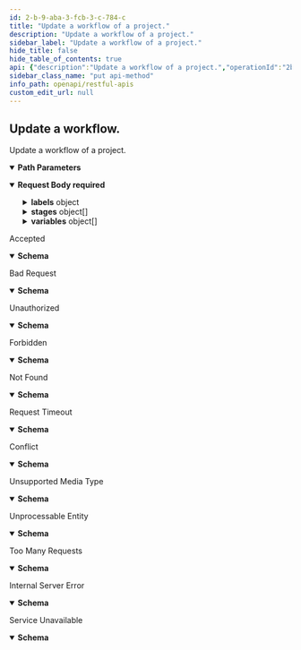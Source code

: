 ```yaml
---
id: 2-b-9-aba-3-fcb-3-c-784-c
title: "Update a workflow of a project."
description: "Update a workflow of a project."
sidebar_label: "Update a workflow of a project."
hide_title: false
hide_table_of_contents: true
api: {"description":"Update a workflow of a project.","operationId":"2b9aba3fcb3c784c","parameters":[{"in":"path","name":"project","required":true,"schema":{"type":"string"}},{"in":"path","name":"workflow","required":true,"schema":{"type":"string"}}],"requestBody":{"content":{"application/json":{"schema":{"properties":{"description":{"type":"string"},"labels":{"additionalProperties":{"type":"string"},"type":"object","x-cli-schema-type":"map[string]string"},"parallelism":{"type":"integer"},"stages":{"items":{"properties":{"dependencies":{"items":{"type":"string"},"type":"array"},"description":{"type":"string"},"labels":{"additionalProperties":{"type":"string"},"type":"object","x-cli-schema-type":"map[string]string"},"name":{"type":"string"},"steps":{"items":{"properties":{"attributes":{"additionalProperties":{"type":"object"},"type":"object","x-cli-schema-type":"map[string]interface {}"},"dependencies":{"items":{"type":"string"},"type":"array"},"description":{"type":"string"},"inputs":{"additionalProperties":{"type":"object"},"type":"object","x-cli-schema-type":"map[string]interface {}"},"labels":{"additionalProperties":{"type":"string"},"type":"object","x-cli-schema-type":"map[string]string"},"name":{"type":"string"},"outputs":{"additionalProperties":{"type":"object"},"type":"object","x-cli-schema-type":"map[string]interface {}"},"retryStrategy":{"properties":{"backoff":{"properties":{"duration":{"type":"string"},"maxDuration":{"type":"string"}},"type":"object"},"limit":{"type":"integer"},"retryPolicy":{"type":"string"}},"required":["limit","retryPolicy","backoff"],"type":"object"},"timeout":{"type":"integer"},"type":{"type":"string"},"workflowID":{"type":"string"}},"required":["workflowID","type","name"],"type":"object"},"type":"array"}},"required":["name"],"type":"object"},"type":"array"},"timeout":{"type":"integer"},"variables":{"items":{"properties":{"description":{"type":"string"},"name":{"type":"string"},"overwrite":{"type":"boolean"},"value":{"type":"string"}},"required":["name","value","overwrite"],"type":"object"},"type":"array"}},"type":"object"}}},"required":true},"responses":{"202":{"content":{"application/json":{"schema":{"properties":{"message":{"type":"string"},"status":{"default":202,"type":"integer"},"statusText":{"default":"Accepted","type":"string"}},"type":"object"}}},"description":"Accepted"},"400":{"content":{"application/json":{"schema":{"properties":{"message":{"type":"string"},"status":{"default":400,"type":"integer"},"statusText":{"default":"Bad Request","type":"string"}},"type":"object"}}},"description":"Bad Request"},"401":{"content":{"application/json":{"schema":{"properties":{"message":{"type":"string"},"status":{"default":401,"type":"integer"},"statusText":{"default":"Unauthorized","type":"string"}},"type":"object"}}},"description":"Unauthorized"},"403":{"content":{"application/json":{"schema":{"properties":{"message":{"type":"string"},"status":{"default":403,"type":"integer"},"statusText":{"default":"Forbidden","type":"string"}},"type":"object"}}},"description":"Forbidden"},"404":{"content":{"application/json":{"schema":{"properties":{"message":{"type":"string"},"status":{"default":404,"type":"integer"},"statusText":{"default":"Not Found","type":"string"}},"type":"object"}}},"description":"Not Found"},"408":{"content":{"application/json":{"schema":{"properties":{"message":{"type":"string"},"status":{"default":408,"type":"integer"},"statusText":{"default":"Request Timeout","type":"string"}},"type":"object"}}},"description":"Request Timeout"},"409":{"content":{"application/json":{"schema":{"properties":{"message":{"type":"string"},"status":{"default":409,"type":"integer"},"statusText":{"default":"Conflict","type":"string"}},"type":"object"}}},"description":"Conflict"},"415":{"content":{"application/json":{"schema":{"properties":{"message":{"type":"string"},"status":{"default":415,"type":"integer"},"statusText":{"default":"Unsupported Media Type","type":"string"}},"type":"object"}}},"description":"Unsupported Media Type"},"422":{"content":{"application/json":{"schema":{"properties":{"message":{"type":"string"},"status":{"default":422,"type":"integer"},"statusText":{"default":"Unprocessable Entity","type":"string"}},"type":"object"}}},"description":"Unprocessable Entity"},"429":{"content":{"application/json":{"schema":{"properties":{"message":{"type":"string"},"status":{"default":429,"type":"integer"},"statusText":{"default":"Too Many Requests","type":"string"}},"type":"object"}}},"description":"Too Many Requests"},"500":{"content":{"application/json":{"schema":{"properties":{"message":{"type":"string"},"status":{"default":500,"type":"integer"},"statusText":{"default":"Internal Server Error","type":"string"}},"type":"object"}}},"description":"Internal Server Error"},"503":{"content":{"application/json":{"schema":{"properties":{"message":{"type":"string"},"status":{"default":503,"type":"integer"},"statusText":{"default":"Service Unavailable","type":"string"}},"type":"object"}}},"description":"Service Unavailable"},"default":{"description":""}},"security":[{"BasicAuth":[]},{"BearerAuth":[]}],"tags":["Workflows"],"x-cli-operation-name":"update","extensions":[{"key":"x-cli-operation-name","value":"update"}],"method":"put","path":"/v1/projects/{project}/workflows/{workflow}","securitySchemes":{"BasicAuth":{"description":"Basic Authentication, in form of base64(<username>:<password>), the password must be a valid Seal API token.","in":"header","scheme":"basic","type":"http"},"BearerAuth":{"description":"Bearer Authentication, the token must be a valid Seal API token.","in":"header","scheme":"bearer","type":"http"}},"jsonRequestBodyExample":{"description":"string","labels":{},"parallelism":0,"stages":[{"dependencies":["string"],"description":"string","labels":{},"name":"string","steps":[{"attributes":{},"dependencies":["string"],"description":"string","inputs":{},"labels":{},"name":"string","outputs":{},"retryStrategy":{"backoff":{"duration":"string","maxDuration":"string"},"limit":0,"retryPolicy":"string"},"timeout":0,"type":"string","workflowID":"string"}]}],"timeout":0,"variables":[{"description":"string","name":"string","overwrite":true,"value":"string"}]},"info":{"description":"Restful APIs to access Walrus.","title":"Restful APIs","version":"dev","x-version-git-commit":"HEAD"},"postman":{"name":"Update a workflow.","description":{"content":"Update a workflow of a project.","type":"text/plain"},"url":{"path":["v1","projects",":project","workflows",":workflow"],"host":["{{baseUrl}}"],"query":[],"variable":[{"disabled":false,"description":{"content":"(Required) ","type":"text/plain"},"type":"any","value":"","key":"project"},{"disabled":false,"description":{"content":"(Required) ","type":"text/plain"},"type":"any","value":"","key":"workflow"}]},"header":[{"key":"Content-Type","value":"application/json"},{"key":"Accept","value":"application/json"}],"method":"PUT","body":{"mode":"raw","raw":"\"\"","options":{"raw":{"language":"json"}}},"auth":{"type":"basic","basic":[{"type":"any","value":"<Basic Auth Username>","key":"username"},{"type":"any","value":"<Basic Auth Password>","key":"password"}]}}}
sidebar_class_name: "put api-method"
info_path: openapi/restful-apis
custom_edit_url: null
---
```



## Update a workflow.



Update a workflow of a project.

<details style={{"marginBottom":"1rem"}} data-collapsed={false} open={true}><summary style={{}}><strong>Path Parameters</strong></summary><div><ul><ParamsItem className={"paramsItem"} param={{"in":"path","name":"project","required":true,"schema":{"type":"string"}}}></ParamsItem><ParamsItem className={"paramsItem"} param={{"in":"path","name":"workflow","required":true,"schema":{"type":"string"}}}></ParamsItem></ul></div></details><MimeTabs><TabItem label={"application/json"} value={"application/json-schema"}><details style={{}} data-collapsed={false} open={true}><summary style={{"textAlign":"left"}}><strong>Request Body</strong><strong style={{"fontSize":"var(--ifm-code-font-size)","color":"var(--openapi-required)"}}> required</strong></summary><div style={{"textAlign":"left","marginLeft":"1rem"}}></div><ul style={{"marginLeft":"1rem"}}><SchemaItem collapsible={false} name={"description"} required={false} schemaName={"string"} qualifierMessage={undefined} schema={{"type":"string"}}></SchemaItem><SchemaItem collapsible={true} className={"schemaItem"}><details style={{}}><summary style={{}}><strong>labels</strong><span style={{"opacity":"0.6"}}> object</span></summary><div style={{"marginLeft":"1rem"}}><SchemaItem name={"property name*"} required={false} schemaName={"string"} qualifierMessage={undefined} schema={{"type":"string"}} collapsible={false} discriminator={false}></SchemaItem></div></details></SchemaItem><SchemaItem collapsible={false} name={"parallelism"} required={false} schemaName={"integer"} qualifierMessage={undefined} schema={{"type":"integer"}}></SchemaItem><SchemaItem collapsible={true} className={"schemaItem"}><details style={{}}><summary style={{}}><strong>stages</strong><span style={{"opacity":"0.6"}}> object[]</span></summary><div style={{"marginLeft":"1rem"}}><li><div style={{"fontSize":"var(--ifm-code-font-size)","opacity":"0.6","marginLeft":"-.5rem","paddingBottom":".5rem"}}>Array [</div></li><SchemaItem collapsible={false} name={"dependencies"} required={false} schemaName={"string[]"} qualifierMessage={undefined} schema={{"items":{"type":"string"},"type":"array"}}></SchemaItem><SchemaItem collapsible={false} name={"description"} required={false} schemaName={"string"} qualifierMessage={undefined} schema={{"type":"string"}}></SchemaItem><SchemaItem collapsible={true} className={"schemaItem"}><details style={{}}><summary style={{}}><strong>labels</strong><span style={{"opacity":"0.6"}}> object</span></summary><div style={{"marginLeft":"1rem"}}><SchemaItem name={"property name*"} required={false} schemaName={"string"} qualifierMessage={undefined} schema={{"type":"string"}} collapsible={false} discriminator={false}></SchemaItem></div></details></SchemaItem><SchemaItem collapsible={false} name={"name"} required={true} schemaName={"string"} qualifierMessage={undefined} schema={{"type":"string"}}></SchemaItem><SchemaItem collapsible={true} className={"schemaItem"}><details style={{}}><summary style={{}}><strong>steps</strong><span style={{"opacity":"0.6"}}> object[]</span></summary><div style={{"marginLeft":"1rem"}}><li><div style={{"fontSize":"var(--ifm-code-font-size)","opacity":"0.6","marginLeft":"-.5rem","paddingBottom":".5rem"}}>Array [</div></li><SchemaItem collapsible={true} className={"schemaItem"}><details style={{}}><summary style={{}}><strong>attributes</strong><span style={{"opacity":"0.6"}}> object</span></summary><div style={{"marginLeft":"1rem"}}><SchemaItem name={"property name*"} required={false} schemaName={"object"} qualifierMessage={undefined} schema={{"type":"object"}} collapsible={false} discriminator={false}></SchemaItem></div></details></SchemaItem><SchemaItem collapsible={false} name={"dependencies"} required={false} schemaName={"string[]"} qualifierMessage={undefined} schema={{"items":{"type":"string"},"type":"array"}}></SchemaItem><SchemaItem collapsible={false} name={"description"} required={false} schemaName={"string"} qualifierMessage={undefined} schema={{"type":"string"}}></SchemaItem><SchemaItem collapsible={true} className={"schemaItem"}><details style={{}}><summary style={{}}><strong>inputs</strong><span style={{"opacity":"0.6"}}> object</span></summary><div style={{"marginLeft":"1rem"}}><SchemaItem name={"property name*"} required={false} schemaName={"object"} qualifierMessage={undefined} schema={{"type":"object"}} collapsible={false} discriminator={false}></SchemaItem></div></details></SchemaItem><SchemaItem collapsible={true} className={"schemaItem"}><details style={{}}><summary style={{}}><strong>labels</strong><span style={{"opacity":"0.6"}}> object</span></summary><div style={{"marginLeft":"1rem"}}><SchemaItem name={"property name*"} required={false} schemaName={"string"} qualifierMessage={undefined} schema={{"type":"string"}} collapsible={false} discriminator={false}></SchemaItem></div></details></SchemaItem><SchemaItem collapsible={false} name={"name"} required={true} schemaName={"string"} qualifierMessage={undefined} schema={{"type":"string"}}></SchemaItem><SchemaItem collapsible={true} className={"schemaItem"}><details style={{}}><summary style={{}}><strong>outputs</strong><span style={{"opacity":"0.6"}}> object</span></summary><div style={{"marginLeft":"1rem"}}><SchemaItem name={"property name*"} required={false} schemaName={"object"} qualifierMessage={undefined} schema={{"type":"object"}} collapsible={false} discriminator={false}></SchemaItem></div></details></SchemaItem><SchemaItem collapsible={true} className={"schemaItem"}><details style={{}}><summary style={{}}><strong>retryStrategy</strong><span style={{"opacity":"0.6"}}> object</span></summary><div style={{"marginLeft":"1rem"}}><SchemaItem collapsible={true} className={"schemaItem"}><details style={{}}><summary style={{}}><strong>backoff</strong><span style={{"opacity":"0.6"}}> object</span><strong style={{"fontSize":"var(--ifm-code-font-size)","color":"var(--openapi-required)"}}> required</strong></summary><div style={{"marginLeft":"1rem"}}><SchemaItem collapsible={false} name={"duration"} required={false} schemaName={"string"} qualifierMessage={undefined} schema={{"type":"string"}}></SchemaItem><SchemaItem collapsible={false} name={"maxDuration"} required={false} schemaName={"string"} qualifierMessage={undefined} schema={{"type":"string"}}></SchemaItem></div></details></SchemaItem><SchemaItem collapsible={false} name={"limit"} required={true} schemaName={"integer"} qualifierMessage={undefined} schema={{"type":"integer"}}></SchemaItem><SchemaItem collapsible={false} name={"retryPolicy"} required={true} schemaName={"string"} qualifierMessage={undefined} schema={{"type":"string"}}></SchemaItem></div></details></SchemaItem><SchemaItem collapsible={false} name={"timeout"} required={false} schemaName={"integer"} qualifierMessage={undefined} schema={{"type":"integer"}}></SchemaItem><SchemaItem collapsible={false} name={"type"} required={true} schemaName={"string"} qualifierMessage={undefined} schema={{"type":"string"}}></SchemaItem><SchemaItem collapsible={false} name={"workflowID"} required={true} schemaName={"string"} qualifierMessage={undefined} schema={{"type":"string"}}></SchemaItem><li><div style={{"fontSize":"var(--ifm-code-font-size)","opacity":"0.6","marginLeft":"-.5rem"}}>]</div></li></div></details></SchemaItem><li><div style={{"fontSize":"var(--ifm-code-font-size)","opacity":"0.6","marginLeft":"-.5rem"}}>]</div></li></div></details></SchemaItem><SchemaItem collapsible={false} name={"timeout"} required={false} schemaName={"integer"} qualifierMessage={undefined} schema={{"type":"integer"}}></SchemaItem><SchemaItem collapsible={true} className={"schemaItem"}><details style={{}}><summary style={{}}><strong>variables</strong><span style={{"opacity":"0.6"}}> object[]</span></summary><div style={{"marginLeft":"1rem"}}><li><div style={{"fontSize":"var(--ifm-code-font-size)","opacity":"0.6","marginLeft":"-.5rem","paddingBottom":".5rem"}}>Array [</div></li><SchemaItem collapsible={false} name={"description"} required={false} schemaName={"string"} qualifierMessage={undefined} schema={{"type":"string"}}></SchemaItem><SchemaItem collapsible={false} name={"name"} required={true} schemaName={"string"} qualifierMessage={undefined} schema={{"type":"string"}}></SchemaItem><SchemaItem collapsible={false} name={"overwrite"} required={true} schemaName={"boolean"} qualifierMessage={undefined} schema={{"type":"boolean"}}></SchemaItem><SchemaItem collapsible={false} name={"value"} required={true} schemaName={"string"} qualifierMessage={undefined} schema={{"type":"string"}}></SchemaItem><li><div style={{"fontSize":"var(--ifm-code-font-size)","opacity":"0.6","marginLeft":"-.5rem"}}>]</div></li></div></details></SchemaItem></ul></details></TabItem></MimeTabs><div><ApiTabs><TabItem label={"202"} value={"202"}><div>

Accepted

</div><div><MimeTabs schemaType={"response"}><TabItem label={"application/json"} value={"application/json"}><SchemaTabs><TabItem label={"Schema"} value={"Schema"}><details style={{}} data-collapsed={false} open={true}><summary style={{"textAlign":"left"}}><strong>Schema</strong></summary><div style={{"textAlign":"left","marginLeft":"1rem"}}></div><ul style={{"marginLeft":"1rem"}}><SchemaItem collapsible={false} name={"message"} required={false} schemaName={"string"} qualifierMessage={undefined} schema={{"type":"string"}}></SchemaItem><SchemaItem collapsible={false} name={"status"} required={false} schemaName={"integer"} qualifierMessage={undefined} schema={{"default":202,"type":"integer"}}></SchemaItem><SchemaItem collapsible={false} name={"statusText"} required={false} schemaName={"string"} qualifierMessage={undefined} schema={{"default":"Accepted","type":"string"}}></SchemaItem></ul></details></TabItem><TabItem label={"Example (from schema)"} value={"Example (from schema)"}><ResponseSamples responseExample={"{\n  \"message\": \"string\",\n  \"status\": 202,\n  \"statusText\": \"Accepted\"\n}"} language={"json"}></ResponseSamples></TabItem></SchemaTabs></TabItem></MimeTabs></div></TabItem><TabItem label={"400"} value={"400"}><div>

Bad Request

</div><div><MimeTabs schemaType={"response"}><TabItem label={"application/json"} value={"application/json"}><SchemaTabs><TabItem label={"Schema"} value={"Schema"}><details style={{}} data-collapsed={false} open={true}><summary style={{"textAlign":"left"}}><strong>Schema</strong></summary><div style={{"textAlign":"left","marginLeft":"1rem"}}></div><ul style={{"marginLeft":"1rem"}}><SchemaItem collapsible={false} name={"message"} required={false} schemaName={"string"} qualifierMessage={undefined} schema={{"type":"string"}}></SchemaItem><SchemaItem collapsible={false} name={"status"} required={false} schemaName={"integer"} qualifierMessage={undefined} schema={{"default":400,"type":"integer"}}></SchemaItem><SchemaItem collapsible={false} name={"statusText"} required={false} schemaName={"string"} qualifierMessage={undefined} schema={{"default":"Bad Request","type":"string"}}></SchemaItem></ul></details></TabItem><TabItem label={"Example (from schema)"} value={"Example (from schema)"}><ResponseSamples responseExample={"{\n  \"message\": \"string\",\n  \"status\": 400,\n  \"statusText\": \"Bad Request\"\n}"} language={"json"}></ResponseSamples></TabItem></SchemaTabs></TabItem></MimeTabs></div></TabItem><TabItem label={"401"} value={"401"}><div>

Unauthorized

</div><div><MimeTabs schemaType={"response"}><TabItem label={"application/json"} value={"application/json"}><SchemaTabs><TabItem label={"Schema"} value={"Schema"}><details style={{}} data-collapsed={false} open={true}><summary style={{"textAlign":"left"}}><strong>Schema</strong></summary><div style={{"textAlign":"left","marginLeft":"1rem"}}></div><ul style={{"marginLeft":"1rem"}}><SchemaItem collapsible={false} name={"message"} required={false} schemaName={"string"} qualifierMessage={undefined} schema={{"type":"string"}}></SchemaItem><SchemaItem collapsible={false} name={"status"} required={false} schemaName={"integer"} qualifierMessage={undefined} schema={{"default":401,"type":"integer"}}></SchemaItem><SchemaItem collapsible={false} name={"statusText"} required={false} schemaName={"string"} qualifierMessage={undefined} schema={{"default":"Unauthorized","type":"string"}}></SchemaItem></ul></details></TabItem><TabItem label={"Example (from schema)"} value={"Example (from schema)"}><ResponseSamples responseExample={"{\n  \"message\": \"string\",\n  \"status\": 401,\n  \"statusText\": \"Unauthorized\"\n}"} language={"json"}></ResponseSamples></TabItem></SchemaTabs></TabItem></MimeTabs></div></TabItem><TabItem label={"403"} value={"403"}><div>

Forbidden

</div><div><MimeTabs schemaType={"response"}><TabItem label={"application/json"} value={"application/json"}><SchemaTabs><TabItem label={"Schema"} value={"Schema"}><details style={{}} data-collapsed={false} open={true}><summary style={{"textAlign":"left"}}><strong>Schema</strong></summary><div style={{"textAlign":"left","marginLeft":"1rem"}}></div><ul style={{"marginLeft":"1rem"}}><SchemaItem collapsible={false} name={"message"} required={false} schemaName={"string"} qualifierMessage={undefined} schema={{"type":"string"}}></SchemaItem><SchemaItem collapsible={false} name={"status"} required={false} schemaName={"integer"} qualifierMessage={undefined} schema={{"default":403,"type":"integer"}}></SchemaItem><SchemaItem collapsible={false} name={"statusText"} required={false} schemaName={"string"} qualifierMessage={undefined} schema={{"default":"Forbidden","type":"string"}}></SchemaItem></ul></details></TabItem><TabItem label={"Example (from schema)"} value={"Example (from schema)"}><ResponseSamples responseExample={"{\n  \"message\": \"string\",\n  \"status\": 403,\n  \"statusText\": \"Forbidden\"\n}"} language={"json"}></ResponseSamples></TabItem></SchemaTabs></TabItem></MimeTabs></div></TabItem><TabItem label={"404"} value={"404"}><div>

Not Found

</div><div><MimeTabs schemaType={"response"}><TabItem label={"application/json"} value={"application/json"}><SchemaTabs><TabItem label={"Schema"} value={"Schema"}><details style={{}} data-collapsed={false} open={true}><summary style={{"textAlign":"left"}}><strong>Schema</strong></summary><div style={{"textAlign":"left","marginLeft":"1rem"}}></div><ul style={{"marginLeft":"1rem"}}><SchemaItem collapsible={false} name={"message"} required={false} schemaName={"string"} qualifierMessage={undefined} schema={{"type":"string"}}></SchemaItem><SchemaItem collapsible={false} name={"status"} required={false} schemaName={"integer"} qualifierMessage={undefined} schema={{"default":404,"type":"integer"}}></SchemaItem><SchemaItem collapsible={false} name={"statusText"} required={false} schemaName={"string"} qualifierMessage={undefined} schema={{"default":"Not Found","type":"string"}}></SchemaItem></ul></details></TabItem><TabItem label={"Example (from schema)"} value={"Example (from schema)"}><ResponseSamples responseExample={"{\n  \"message\": \"string\",\n  \"status\": 404,\n  \"statusText\": \"Not Found\"\n}"} language={"json"}></ResponseSamples></TabItem></SchemaTabs></TabItem></MimeTabs></div></TabItem><TabItem label={"408"} value={"408"}><div>

Request Timeout

</div><div><MimeTabs schemaType={"response"}><TabItem label={"application/json"} value={"application/json"}><SchemaTabs><TabItem label={"Schema"} value={"Schema"}><details style={{}} data-collapsed={false} open={true}><summary style={{"textAlign":"left"}}><strong>Schema</strong></summary><div style={{"textAlign":"left","marginLeft":"1rem"}}></div><ul style={{"marginLeft":"1rem"}}><SchemaItem collapsible={false} name={"message"} required={false} schemaName={"string"} qualifierMessage={undefined} schema={{"type":"string"}}></SchemaItem><SchemaItem collapsible={false} name={"status"} required={false} schemaName={"integer"} qualifierMessage={undefined} schema={{"default":408,"type":"integer"}}></SchemaItem><SchemaItem collapsible={false} name={"statusText"} required={false} schemaName={"string"} qualifierMessage={undefined} schema={{"default":"Request Timeout","type":"string"}}></SchemaItem></ul></details></TabItem><TabItem label={"Example (from schema)"} value={"Example (from schema)"}><ResponseSamples responseExample={"{\n  \"message\": \"string\",\n  \"status\": 408,\n  \"statusText\": \"Request Timeout\"\n}"} language={"json"}></ResponseSamples></TabItem></SchemaTabs></TabItem></MimeTabs></div></TabItem><TabItem label={"409"} value={"409"}><div>

Conflict

</div><div><MimeTabs schemaType={"response"}><TabItem label={"application/json"} value={"application/json"}><SchemaTabs><TabItem label={"Schema"} value={"Schema"}><details style={{}} data-collapsed={false} open={true}><summary style={{"textAlign":"left"}}><strong>Schema</strong></summary><div style={{"textAlign":"left","marginLeft":"1rem"}}></div><ul style={{"marginLeft":"1rem"}}><SchemaItem collapsible={false} name={"message"} required={false} schemaName={"string"} qualifierMessage={undefined} schema={{"type":"string"}}></SchemaItem><SchemaItem collapsible={false} name={"status"} required={false} schemaName={"integer"} qualifierMessage={undefined} schema={{"default":409,"type":"integer"}}></SchemaItem><SchemaItem collapsible={false} name={"statusText"} required={false} schemaName={"string"} qualifierMessage={undefined} schema={{"default":"Conflict","type":"string"}}></SchemaItem></ul></details></TabItem><TabItem label={"Example (from schema)"} value={"Example (from schema)"}><ResponseSamples responseExample={"{\n  \"message\": \"string\",\n  \"status\": 409,\n  \"statusText\": \"Conflict\"\n}"} language={"json"}></ResponseSamples></TabItem></SchemaTabs></TabItem></MimeTabs></div></TabItem><TabItem label={"415"} value={"415"}><div>

Unsupported Media Type

</div><div><MimeTabs schemaType={"response"}><TabItem label={"application/json"} value={"application/json"}><SchemaTabs><TabItem label={"Schema"} value={"Schema"}><details style={{}} data-collapsed={false} open={true}><summary style={{"textAlign":"left"}}><strong>Schema</strong></summary><div style={{"textAlign":"left","marginLeft":"1rem"}}></div><ul style={{"marginLeft":"1rem"}}><SchemaItem collapsible={false} name={"message"} required={false} schemaName={"string"} qualifierMessage={undefined} schema={{"type":"string"}}></SchemaItem><SchemaItem collapsible={false} name={"status"} required={false} schemaName={"integer"} qualifierMessage={undefined} schema={{"default":415,"type":"integer"}}></SchemaItem><SchemaItem collapsible={false} name={"statusText"} required={false} schemaName={"string"} qualifierMessage={undefined} schema={{"default":"Unsupported Media Type","type":"string"}}></SchemaItem></ul></details></TabItem><TabItem label={"Example (from schema)"} value={"Example (from schema)"}><ResponseSamples responseExample={"{\n  \"message\": \"string\",\n  \"status\": 415,\n  \"statusText\": \"Unsupported Media Type\"\n}"} language={"json"}></ResponseSamples></TabItem></SchemaTabs></TabItem></MimeTabs></div></TabItem><TabItem label={"422"} value={"422"}><div>

Unprocessable Entity

</div><div><MimeTabs schemaType={"response"}><TabItem label={"application/json"} value={"application/json"}><SchemaTabs><TabItem label={"Schema"} value={"Schema"}><details style={{}} data-collapsed={false} open={true}><summary style={{"textAlign":"left"}}><strong>Schema</strong></summary><div style={{"textAlign":"left","marginLeft":"1rem"}}></div><ul style={{"marginLeft":"1rem"}}><SchemaItem collapsible={false} name={"message"} required={false} schemaName={"string"} qualifierMessage={undefined} schema={{"type":"string"}}></SchemaItem><SchemaItem collapsible={false} name={"status"} required={false} schemaName={"integer"} qualifierMessage={undefined} schema={{"default":422,"type":"integer"}}></SchemaItem><SchemaItem collapsible={false} name={"statusText"} required={false} schemaName={"string"} qualifierMessage={undefined} schema={{"default":"Unprocessable Entity","type":"string"}}></SchemaItem></ul></details></TabItem><TabItem label={"Example (from schema)"} value={"Example (from schema)"}><ResponseSamples responseExample={"{\n  \"message\": \"string\",\n  \"status\": 422,\n  \"statusText\": \"Unprocessable Entity\"\n}"} language={"json"}></ResponseSamples></TabItem></SchemaTabs></TabItem></MimeTabs></div></TabItem><TabItem label={"429"} value={"429"}><div>

Too Many Requests

</div><div><MimeTabs schemaType={"response"}><TabItem label={"application/json"} value={"application/json"}><SchemaTabs><TabItem label={"Schema"} value={"Schema"}><details style={{}} data-collapsed={false} open={true}><summary style={{"textAlign":"left"}}><strong>Schema</strong></summary><div style={{"textAlign":"left","marginLeft":"1rem"}}></div><ul style={{"marginLeft":"1rem"}}><SchemaItem collapsible={false} name={"message"} required={false} schemaName={"string"} qualifierMessage={undefined} schema={{"type":"string"}}></SchemaItem><SchemaItem collapsible={false} name={"status"} required={false} schemaName={"integer"} qualifierMessage={undefined} schema={{"default":429,"type":"integer"}}></SchemaItem><SchemaItem collapsible={false} name={"statusText"} required={false} schemaName={"string"} qualifierMessage={undefined} schema={{"default":"Too Many Requests","type":"string"}}></SchemaItem></ul></details></TabItem><TabItem label={"Example (from schema)"} value={"Example (from schema)"}><ResponseSamples responseExample={"{\n  \"message\": \"string\",\n  \"status\": 429,\n  \"statusText\": \"Too Many Requests\"\n}"} language={"json"}></ResponseSamples></TabItem></SchemaTabs></TabItem></MimeTabs></div></TabItem><TabItem label={"500"} value={"500"}><div>

Internal Server Error

</div><div><MimeTabs schemaType={"response"}><TabItem label={"application/json"} value={"application/json"}><SchemaTabs><TabItem label={"Schema"} value={"Schema"}><details style={{}} data-collapsed={false} open={true}><summary style={{"textAlign":"left"}}><strong>Schema</strong></summary><div style={{"textAlign":"left","marginLeft":"1rem"}}></div><ul style={{"marginLeft":"1rem"}}><SchemaItem collapsible={false} name={"message"} required={false} schemaName={"string"} qualifierMessage={undefined} schema={{"type":"string"}}></SchemaItem><SchemaItem collapsible={false} name={"status"} required={false} schemaName={"integer"} qualifierMessage={undefined} schema={{"default":500,"type":"integer"}}></SchemaItem><SchemaItem collapsible={false} name={"statusText"} required={false} schemaName={"string"} qualifierMessage={undefined} schema={{"default":"Internal Server Error","type":"string"}}></SchemaItem></ul></details></TabItem><TabItem label={"Example (from schema)"} value={"Example (from schema)"}><ResponseSamples responseExample={"{\n  \"message\": \"string\",\n  \"status\": 500,\n  \"statusText\": \"Internal Server Error\"\n}"} language={"json"}></ResponseSamples></TabItem></SchemaTabs></TabItem></MimeTabs></div></TabItem><TabItem label={"503"} value={"503"}><div>

Service Unavailable

</div><div><MimeTabs schemaType={"response"}><TabItem label={"application/json"} value={"application/json"}><SchemaTabs><TabItem label={"Schema"} value={"Schema"}><details style={{}} data-collapsed={false} open={true}><summary style={{"textAlign":"left"}}><strong>Schema</strong></summary><div style={{"textAlign":"left","marginLeft":"1rem"}}></div><ul style={{"marginLeft":"1rem"}}><SchemaItem collapsible={false} name={"message"} required={false} schemaName={"string"} qualifierMessage={undefined} schema={{"type":"string"}}></SchemaItem><SchemaItem collapsible={false} name={"status"} required={false} schemaName={"integer"} qualifierMessage={undefined} schema={{"default":503,"type":"integer"}}></SchemaItem><SchemaItem collapsible={false} name={"statusText"} required={false} schemaName={"string"} qualifierMessage={undefined} schema={{"default":"Service Unavailable","type":"string"}}></SchemaItem></ul></details></TabItem><TabItem label={"Example (from schema)"} value={"Example (from schema)"}><ResponseSamples responseExample={"{\n  \"message\": \"string\",\n  \"status\": 503,\n  \"statusText\": \"Service Unavailable\"\n}"} language={"json"}></ResponseSamples></TabItem></SchemaTabs></TabItem></MimeTabs></div></TabItem><TabItem label={"default"} value={"default"}><div></div><div></div></TabItem></ApiTabs></div>